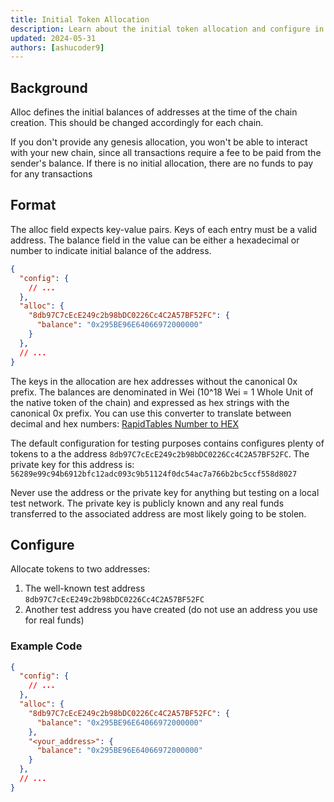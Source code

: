 ```yaml
---
title: Initial Token Allocation
description: Learn about the initial token allocation and configure in your EVM blockchain.
updated: 2024-05-31
authors: [ashucoder9]
---
```



## Background

Alloc defines the initial balances of addresses at the time of the chain creation. This should be changed accordingly for each chain.

If you don't provide any genesis allocation, you won't be able to interact with your new chain, since all transactions require a fee to be paid from the sender's balance. If there is no initial allocation, there are no funds to pay for any transactions

## Format

The alloc field expects key-value pairs. Keys of each entry must be a valid address. The balance field in the value can be either a hexadecimal or number to indicate initial balance of the address. 

```json
{
  "config": {
    // ...
  },
  "alloc": {
    "8db97C7cEcE249c2b98bDC0226Cc4C2A57BF52FC": {
      "balance": "0x295BE96E64066972000000"
    }
  },
  // ...
}
```

The keys in the allocation are hex addresses without the canonical 0x prefix. The balances are denominated in Wei (10^18 Wei = 1 Whole Unit of the native token of the chain) and expressed as hex strings with the canonical 0x prefix. You can use this converter to translate between decimal and hex numbers: [RapidTables Number to HEX](https://www.rapidtables.com/convert/number/hex-to-decimal.html)

The default configuration for testing purposes contains configures plenty of tokens to a the address `8db97C7cEcE249c2b98bDC0226Cc4C2A57BF52FC`. The private key for this address is: `56289e99c94b6912bfc12adc093c9b51124f0dc54ac7a766b2bc5ccf558d8027`

<Callout title="Warning" type="warn">
Never use the address or the private key for anything but testing on a local test network. The private key is publicly known and any real funds transferred to the associated address are most likely going to be stolen.
</Callout>

## Configure

Allocate tokens to two addresses:

1. The well-known test address `8db97C7cEcE249c2b98bDC0226Cc4C2A57BF52FC`
2. Another test address you have created (do not use an address you use for real funds)

### Example Code

```json
{
  "config": {
    // ...
  },
  "alloc": {
    "8db97C7cEcE249c2b98bDC0226Cc4C2A57BF52FC": {
      "balance": "0x295BE96E64066972000000"
    },
    "<your_address>": {
      "balance": "0x295BE96E64066972000000"
    }
  },
  // ...
}
```